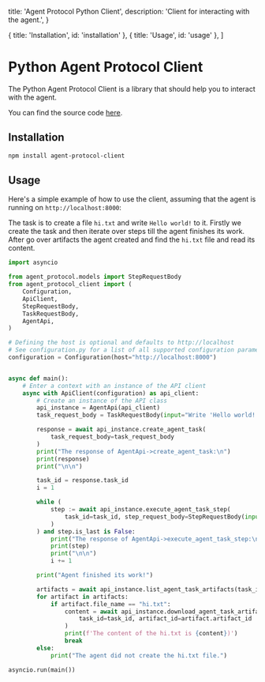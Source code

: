   title: 'Agent Protocol Python Client',
  description: 'Client for interacting with the agent.',
}

  { title: 'Installation', id: 'installation' },
  { title: 'Usage', id: 'usage' },
]

# Python Agent Protocol Client

The Python Agent Protocol Client is a library that should help you to interact with the agent.

You can find the source code [here](https://github.com/e2b-dev/agent-protocol/tree/main/client/python).

## Installation

```bash
npm install agent-protocol-client
```

## Usage

Here's a simple example of how to use the client, assuming that the agent is running on `http://localhost:8000`:

The task is to create a file `hi.txt` and write `Hello world!` to it. Firstly we create the task and then iterate over steps till the agent finishes its work. After go over artifacts the agent created and find the `hi.txt` file and read its content.

```python
import asyncio

from agent_protocol.models import StepRequestBody
from agent_protocol_client import (
    Configuration,
    ApiClient,
    StepRequestBody,
    TaskRequestBody,
    AgentApi,
)

# Defining the host is optional and defaults to http://localhost
# See configuration.py for a list of all supported configuration parameters.
configuration = Configuration(host="http://localhost:8000")


async def main():
    # Enter a context with an instance of the API client
    async with ApiClient(configuration) as api_client:
        # Create an instance of the API class
        api_instance = AgentApi(api_client)
        task_request_body = TaskRequestBody(input="Write 'Hello world!' to hi.txt.")

        response = await api_instance.create_agent_task(
            task_request_body=task_request_body
        )
        print("The response of AgentApi->create_agent_task:\n")
        print(response)
        print("\n\n")

        task_id = response.task_id
        i = 1

        while (
            step := await api_instance.execute_agent_task_step(
                task_id=task_id, step_request_body=StepRequestBody(input=i)
            )
        ) and step.is_last is False:
            print("The response of AgentApi->execute_agent_task_step:\n")
            print(step)
            print("\n\n")
            i += 1

        print("Agent finished its work!")

        artifacts = await api_instance.list_agent_task_artifacts(task_id=task_id)
        for artifact in artifacts:
            if artifact.file_name == "hi.txt":
                content = await api_instance.download_agent_task_artifact(
                    task_id=task_id, artifact_id=artifact.artifact_id
                )
                print(f'The content of the hi.txt is {content})')
                break
        else:
            print("The agent did not create the hi.txt file.")

asyncio.run(main())
```
